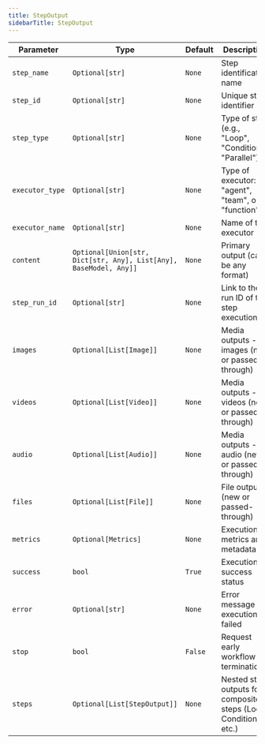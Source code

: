 ```yaml
---
title: StepOutput
sidebarTitle: StepOutput
---
```


| Parameter | Type | Default | Description |
|-----------|------|---------|-------------|
| `step_name` | `Optional[str]` | `None` | Step identification name |
| `step_id` | `Optional[str]` | `None` | Unique step identifier |
| `step_type` | `Optional[str]` | `None` | Type of step (e.g., "Loop", "Condition", "Parallel") |
| `executor_type` | `Optional[str]` | `None` | Type of executor: "agent", "team", or "function" |
| `executor_name` | `Optional[str]` | `None` | Name of the executor |
| `content` | `Optional[Union[str, Dict[str, Any], List[Any], BaseModel, Any]]` | `None` | Primary output (can be any format) |
| `step_run_id` | `Optional[str]` | `None` | Link to the run ID of the step execution |
| `images` | `Optional[List[Image]]` | `None` | Media outputs - images (new or passed-through) |
| `videos` | `Optional[List[Video]]` | `None` | Media outputs - videos (new or passed-through) |
| `audio` | `Optional[List[Audio]]` | `None` | Media outputs - audio (new or passed-through) |
| `files` | `Optional[List[File]]` | `None` | File outputs (new or passed-through) |
| `metrics` | `Optional[Metrics]` | `None` | Execution metrics and metadata |
| `success` | `bool` | `True` | Execution success status |
| `error` | `Optional[str]` | `None` | Error message if execution failed |
| `stop` | `bool` | `False` | Request early workflow termination |
| `steps` | `Optional[List[StepOutput]]` | `None` | Nested step outputs for composite steps (Loop, Condition, etc.) |

